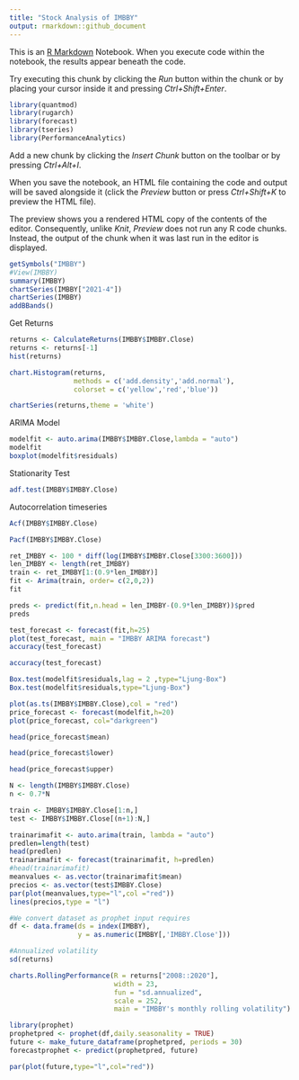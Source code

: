 ---
title: "Stock Analysis of IMBBY"
output: rmarkdown::github_document
---

This is an [R Markdown](http://rmarkdown.rstudio.com) Notebook. When you execute code within the notebook, the results appear beneath the code. 

Try executing this chunk by clicking the *Run* button within the chunk or by placing your cursor inside it and pressing *Ctrl+Shift+Enter*. 

```{r}
library(quantmod)
library(rugarch)
library(forecast)
library(tseries)
library(PerformanceAnalytics)
```

Add a new chunk by clicking the *Insert Chunk* button on the toolbar or by pressing *Ctrl+Alt+I*.

When you save the notebook, an HTML file containing the code and output will be saved alongside it (click the *Preview* button or press *Ctrl+Shift+K* to preview the HTML file).

The preview shows you a rendered HTML copy of the contents of the editor. Consequently, unlike *Knit*, *Preview* does not run any R code chunks. Instead, the output of the chunk when it was last run in the editor is displayed.
```{r}
getSymbols("IMBBY")
#View(IMBBY)
summary(IMBBY)
chartSeries(IMBBY["2021-4"])
chartSeries(IMBBY)
addBBands()

```
Get Returns
```{r}
returns <- CalculateReturns(IMBBY$IMBBY.Close)
returns <- returns[-1]
hist(returns)

chart.Histogram(returns,
                methods = c('add.density','add.normal'),
                colorset = c('yellow','red','blue'))

chartSeries(returns,theme = 'white')
```

ARIMA Model
```{r}

modelfit <- auto.arima(IMBBY$IMBBY.Close,lambda = "auto")
modelfit
boxplot(modelfit$residuals)
```
Stationarity Test
```{r}
adf.test(IMBBY$IMBBY.Close)
```
Autocorrelation timeseries
```{r}
Acf(IMBBY$IMBBY.Close)
```

```{r}

Pacf(IMBBY$IMBBY.Close)
```

```{r}
ret_IMBBY <- 100 * diff(log(IMBBY$IMBBY.Close[3300:3600]))
len_IMBBY <- length(ret_IMBBY)
train <- ret_IMBBY[1:(0.9*len_IMBBY)]
fit <- Arima(train, order= c(2,0,2))
fit

```
```{r}
preds <- predict(fit,n.head = len_IMBBY-(0.9*len_IMBBY))$pred
preds

test_forecast <- forecast(fit,h=25)
plot(test_forecast, main = "IMBBY ARIMA forecast")
accuracy(test_forecast)
```
```{r}
accuracy(test_forecast)
```

```{r}
Box.test(modelfit$residuals,lag = 2 ,type="Ljung-Box")
Box.test(modelfit$residuals,type="Ljung-Box")
```

```{r}
plot(as.ts(IMBBY$IMBBY.Close),col = "red")
price_forecast <- forecast(modelfit,h=20)
plot(price_forecast, col="darkgreen")

```
```{r}
head(price_forecast$mean)
```

```{r}
head(price_forecast$lower)
```

```{r}
head(price_forecast$upper)
```

```{r}
N <- length(IMBBY$IMBBY.Close)
n <- 0.7*N

train <- IMBBY$IMBBY.Close[1:n,]
test <- IMBBY$IMBBY.Close[(n+1):N,]

trainarimafit <- auto.arima(train, lambda = "auto")
predlen=length(test)
head(predlen)
trainarimafit <- forecast(trainarimafit, h=predlen)
#head(trainarimafit)
meanvalues <- as.vector(trainarimafit$mean)
precios <- as.vector(test$IMBBY.Close)
par(plot(meanvalues,type="l",col ="red"))
lines(precios,type = "l")
```

```{r}
#We convert dataset as prophet input requires
df <- data.frame(ds = index(IMBBY),
                 y = as.numeric(IMBBY[,'IMBBY.Close']))

#Annualized volatility
sd(returns)

charts.RollingPerformance(R = returns["2008::2020"],
                          width = 23,
                          fun = "sd.annualized",
                          scale = 252,
                          main = "IMBBY's monthly rolling volatility")
```

```{r}
library(prophet)
prophetpred <- prophet(df,daily.seasonality = TRUE)
future <- make_future_dataframe(prophetpred, periods = 30)
forecastprophet <- predict(prophetpred, future)

par(plot(future,type="l",col="red"))

```

